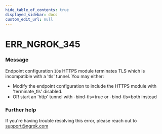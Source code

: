 ```yaml
---
hide_table_of_contents: true
displayed_sidebar: docs
custom_edit_url: null
---
```



# ERR_NGROK_345

### Message

Endpoint configuration `ID`s HTTPS module terminates TLS which is incompatible with a 'tls' tunnel. You may either:

- Modify the endpoint configuration to include the HTTPS module with 'terminate_tls' disabled.
- OR start an 'http' tunnel with -bind-tls=true or -bind-tls=both instead

### Further help

If you're having trouble resolving this error, please reach out to [support@ngrok.com](mailto:support@ngrok.com?subject=Help%20with%20ERR_NGROK_345)

<ErrorDetails error="err_ngrok_345" />
